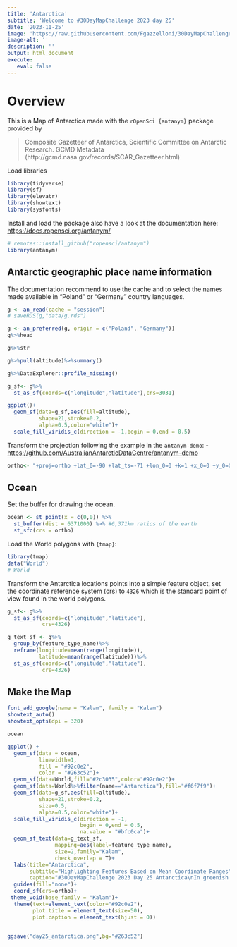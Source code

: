 ```yaml
---
title: 'Antarctica'
subtitle: 'Welcome to #30DayMapChallenge 2023 day 25'
date: '2023-11-25'
image: 'https://raw.githubusercontent.com/Fgazzelloni/30DayMapChallenge/master/2023/day25_antarctica/day25_antarctica.png'
image-alt: ''
description: ''
output: html_document
execute: 
   eval: false
---
```



# Overview

This is a Map of Antarctica made with the `rOpenSci {antanym}` package provided by 

>Composite Gazetteer of Antarctica, Scientific Committee on Antarctic Research. GCMD Metadata (http://gcmd.nasa.gov/records/SCAR_Gazetteer.html)



Load libraries
```r
library(tidyverse)
library(sf)
library(elevatr)
library(showtext)
library(sysfonts)
```

Install and load the package also have a look at the documentation here: <https://docs.ropensci.org/antanym/>
```r
# remotes::install_github("ropensci/antanym")
library(antanym)
```

## Antarctic geographic place name information

The documentation recommend to use the cache and to select the names made available in "Poland" or "Germany" country languages.
```r
g <- an_read(cache = "session")
# saveRDS(g,"data/g.rds")
```


```r
g <- an_preferred(g, origin = c("Poland", "Germany"))
g%>%head
```


```r
g%>%str
```

```r
g%>%pull(altitude)%>%summary()
```
```r
g%>%DataExplorer::profile_missing()
```


```r
g_sf<- g%>%
  st_as_sf(coords=c("longitude","latitude"),crs=3031)

ggplot()+
  geom_sf(data=g_sf,aes(fill=altitude),
          shape=21,stroke=0.2,
          alpha=0.5,color="white")+
  scale_fill_viridis_c(direction = -1,begin = 0,end = 0.5)
```

Transform the projection following the example in the `antanym-demo`: 
- <https://github.com/AustralianAntarcticDataCentre/antanym-demo>

```r
ortho<- "+proj=ortho +lat_0=-90 +lat_ts=-71 +lon_0=0 +k=1 +x_0=0 +y_0=0 +ellps=WGS84 +datum=WGS84 +units=m +no_defs"
```

## Ocean

Set the buffer for drawing the ocean.
```r
ocean <- st_point(x = c(0,0)) %>%
  st_buffer(dist = 6371000) %>% #6,371km ratios of the earth
  st_sfc(crs = ortho)
```

Load the World polygons with `{tmap}`:
```r
library(tmap)
data("World")
# World
```

Transform the Antarctica locations points into a simple feature object, set the coordinate reference system (crs) to `4326` which is the standard point of view found in the world polygons.

```r
g_sf<- g%>%
  st_as_sf(coords=c("longitude","latitude"),
           crs=4326)

g_text_sf <- g%>%
  group_by(feature_type_name)%>%
  reframe(longitude=mean(range(longitude)),
          latitude=mean(range(latitude)))%>%
  st_as_sf(coords=c("longitude","latitude"),
           crs=4326)
```

## Make the Map

```r
font_add_google(name = "Kalam", family = "Kalam")
showtext_auto()
showtext_opts(dpi = 320)
```

```r
ocean
```

```r
ggplot() + 
  geom_sf(data = ocean,
          linewidth=1,
          fill = "#92c0e2", 
          color = "#263c52")+
  geom_sf(data=World,fill="#2c3035",color="#92c0e2")+
  geom_sf(data=World%>%filter(name=="Antarctica"),fill="#f6f7f9")+
  geom_sf(data=g_sf,aes(fill=altitude),
          shape=21,stroke=0.2,
          size=0.5,
          alpha=0.5,color="white")+
  scale_fill_viridis_c(direction = -1,
                       begin = 0,end = 0.5,
                       na.value = "#bfc0ca")+
  geom_sf_text(data=g_text_sf,
               mapping=aes(label=feature_type_name),
               size=2,family="Kalam",
               check_overlap = T)+
  labs(title="Antarctica",
       subtitle="Highlighting Features Based on Mean Coordinate Ranges",
       caption="#30DayMapChallenge 2023 Day 25 Antarctica\nIn greenish are the areas with the lowest altitude\nDataSource: Gazetteer of Antarctica via {antanym} | Map: @fgazzelloni")+
  guides(fill="none")+
  coord_sf(crs=ortho)+
 theme_void(base_family = "Kalam")+
  theme(text=element_text(color="#92c0e2"),
        plot.title = element_text(size=50),
        plot.caption = element_text(hjust = 0))
 
```



```r
ggsave("day25_antarctica.png",bg="#263c52")
```

